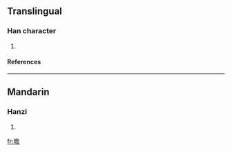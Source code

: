 ==Translingual==
===Han character===
{{Han char|rn=72|rad=日|as=13|sn=17|four=|canj=日弓金口 (ANCR)}}
# {{defn|Han|sort=日13}}
====References====
{{Han ref|kx=0500.360|dkj=14204|dj=0871.020|hdz=21538.190|uh=66D5|ud=26325}}

----
==Mandarin==
===Hanzi===
{{cmn-hanzi|pin=[[yàn]] ([[yan4]])|wg=<sup>4</sup>}}
# {{defn|Mandarin}}

[[fr:曕]]